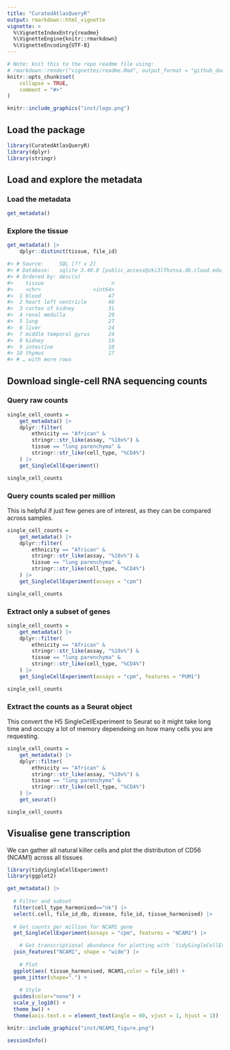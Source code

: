 ```yaml
---
title: "CuratedAtlasQueryR"
output: rmarkdown::html_vignette
vignette: >
  %\VignetteIndexEntry{readme}
  %\VignetteEngine{knitr::rmarkdown}
  %\VignetteEncoding{UTF-8}
---
```


```r
# Note: knit this to the repo readme file using:
# rmarkdown::render("vignettes/readme.Rmd", output_format = "github_document", output_dir = getwd())
knitr::opts_chunk$set(
    collapse = TRUE,
    comment = "#>"
)
```

```r
knitr::include_graphics("inst/logo.png")
```

## Load the package

```r
library(CuratedAtlasQueryR)
library(dplyr)
library(stringr)
```

## Load and explore the metadata

### Load the metadata

```r
get_metadata()
```

### Explore the tissue 

```r
get_metadata() |>
    dplyr::distinct(tissue, file_id) 
```

```r
#> # Source:     SQL [?? x 2]
#> # Database:   sqlite 3.40.0 [public_access@zki3lfhznsa.db.cloud.edu.au:5432/metadata]
#> # Ordered by: desc(n)
#>    tissue                      n
#>    <chr>                 <int64>
#>  1 blood                      47
#>  2 heart left ventricle       46
#>  3 cortex of kidney           31
#>  4 renal medulla              29
#>  5 lung                       27
#>  6 liver                      24
#>  7 middle temporal gyrus      24
#>  8 kidney                     19
#>  9 intestine                  18
#> 10 thymus                     17
#> # … with more rows
```


## Download single-cell RNA sequencing counts 

### Query raw counts

```r

single_cell_counts = 
	get_metadata() |>
    dplyr::filter(
        ethnicity == "African" &
        stringr::str_like(assay, "%10x%") &
        tissue == "lung parenchyma" &
        stringr::str_like(cell_type, "%CD4%")
    ) |>
    get_SingleCellExperiment()

single_cell_counts
```

### Query counts scaled per million

This is helpful if just few genes are of interest, as they can be compared across samples.

```r
single_cell_counts = 
	get_metadata() |>
    dplyr::filter(
        ethnicity == "African" &
        stringr::str_like(assay, "%10x%") &
        tissue == "lung parenchyma" &
        stringr::str_like(cell_type, "%CD4%")
    ) |>
    get_SingleCellExperiment(assays = "cpm")

single_cell_counts
```

### Extract only a subset of genes

```r
single_cell_counts = 
	get_metadata() |>
    dplyr::filter(
        ethnicity == "African" &
        stringr::str_like(assay, "%10x%") &
        tissue == "lung parenchyma" &
        stringr::str_like(cell_type, "%CD4%")
    ) |>
    get_SingleCellExperiment(assays = "cpm", features = "PUM1")

single_cell_counts
```

### Extract the counts as a Seurat object

This convert the H5 SingleCellExperiment to Seurat so it might take long time and occupy a lot of memory dependeing on how many cells you are requesting.


```r
single_cell_counts = 
	get_metadata() |>
    dplyr::filter(
        ethnicity == "African" &
        stringr::str_like(assay, "%10x%") &
        tissue == "lung parenchyma" &
        stringr::str_like(cell_type, "%CD4%")
    ) |>
    get_seurat()

single_cell_counts
```

## Visualise gene transcription

We can gather all natural killer cells and plot the distribution of CD56 (NCAM1) across all tissues

```r
library(tidySingleCellExperiment)
library(ggplot2)

get_metadata() |> 
    
  # Filter and subset
  filter(cell_type_harmonised=="nk") |> 
  select(.cell, file_id_db, disease, file_id, tissue_harmonised) |> 
  
  # Get counts per million for NCAM1 gene 
  get_SingleCellExperiment(assays = "cpm", features = "NCAM1") |> 

	# Get transcriptional abundance for plotting with `tidySingleCellExperiment`
  join_features("NCAM1", shape = "wide") |> 
	
	# Plot
  ggplot(aes( tissue_harmonised, NCAM1,color = file_id)) +
  geom_jitter(shape=".") +
	
	# Style
  guides(color="none") +
  scale_y_log10() +
  theme_bw() +
  theme(axis.text.x = element_text(angle = 60, vjust = 1, hjust = 1))

```

```r
knitr::include_graphics("inst/NCAM1_figure.png")
```

```r
sessionInfo()
```

